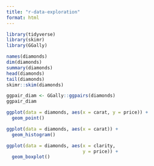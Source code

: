 ```yaml
---
title: "r-data-exploration"
format: html
---
```

```r
library(tidyverse)
library(skimr)
library(GGally)
```

```r
names(diamonds)
dim(diamonds)
summary(diamonds)
head(diamonds)
tail(diamonds)
skimr::skim(diamonds)
```
```r
ggpair_diam <- GGally::ggpairs(diamonds)
ggpair_diam
```

```r
ggplot(data = diamonds, aes(x = carat, y = price)) + 
  geom_point()
```

```r
ggplot(data = diamonds, aes(x = carat)) + 
  geom_histogram()
```

```r
ggplot(data = diamonds, aes(x = clarity, 
                            y = price)) + 
  geom_boxplot()
```

